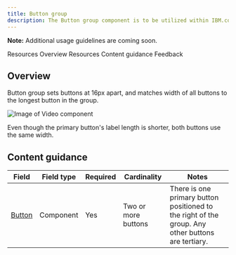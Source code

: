 ```yaml
---
title: Button group
description: The Button group component is to be utilized within IBM.com for grouping two or more Button components together and sets all buttons to the same width.
---
```



<ComponentDescription name="Button group" type="ui" />

<InlineNotification>

**Note:** Additional usage guidelines are coming soon.

</InlineNotification>

<AnchorLinks>
<AnchorLink>Resources</AnchorLink>
<AnchorLink>Overview</AnchorLink>
<AnchorLink>Resources</AnchorLink>
<AnchorLink>Content guidance</AnchorLink>
<AnchorLink>Feedback</AnchorLink>
</AnchorLinks>

<ResourceLinks name="Button group" type="ui" />

## Overview

Button group sets buttons at 16px apart, and matches width of all buttons to the longest button in the group.

<Row>
<Column colMd={8} colLg={8}>

![Image of Video component](../../images/component/button-group/button-group.png)

<Caption>Even though the primary button's label length is shorter, both buttons use the same width.</Caption>
</Column>
</Row>

<ResourceLinks name="Button group" type="ui" />

## Content guidance

| Field                                                                                                            | Field type | Required | Cardinality         | Notes                                                                                |
| ---------------------------------------------------------------------------------------------------------------- | ---------- | -------- | ------------------- | ------------------------------------------------------------------------------------ |
| <a href="https://www.carbondesignsystem.com/components/button/usage" target="_blank" rel="noreferrer">Button</a> | Component  | Yes      | Two or more buttons | There is one primary button positioned to the right of the group. Any other buttons are tertiary. |

<ComponentFooter name="Button group" type="ui" />
